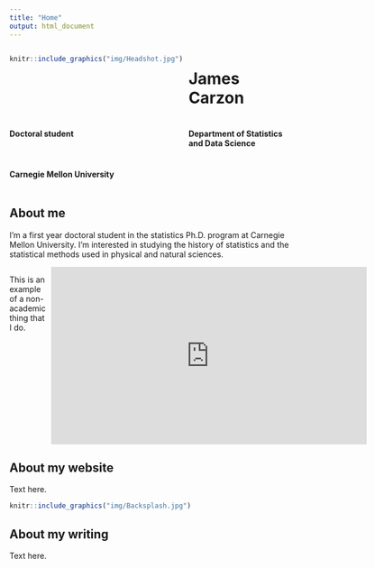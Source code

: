 ```yaml
---
title: "Home"
output: html_document
---
```


:::: {style="display: grid; grid-template-columns: 1fr 1fr; grid-column-gap: 10px; "}

::: {}
```r
knitr::include_graphics("img/Headshot.jpg")
```
:::

::: {}
# James Carzon

#### Doctoral student
#### Department of Statistics and Data Science
#### Carnegie Mellon University
:::

::::

## About me

I'm a first year doctoral student in the statistics Ph.D. program at Carnegie 
Mellon University. I'm interested in studying the history of statistics and the 
statistical methods used in physical and natural sciences.

:::: {style="display: grid; grid-template-columns: 1fr 1fr; grid-column-gap: 10px; "}

::: {}
This is an example of a non-academic thing that I do.
:::

::: {}
<iframe width="560" height="315" src="https://www.youtube.com/embed/pqOXnC_k8q0" title="YouTube video player" frameborder="0" allow="accelerometer; autoplay; clipboard-write; encrypted-media; gyroscope; picture-in-picture" allowfullscreen></iframe>
:::

::::

## About my website

Text here.

```r
knitr::include_graphics("img/Backsplash.jpg")
```

## About my writing

Text here.